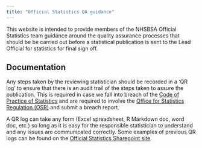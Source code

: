 ```yaml
---
title: "Official Statistics QA guidance"
---
```


This website is intended to provide members of the NHSBSA Official Statistics team guidance around the quality assurance processes that should be be carried out before a statistical publication is sent to the Lead Official for statistics for final sign off.

## Documentation

Any steps taken by the reviewing statistician should be recorded in a 'QR log' to ensure that there is an audit trail of the steps taken to assure the publication. This is required in case we fall into breach of the [Code of Practice of Statistics](https://code.statisticsauthority.gov.uk/) and are required to involve the [Office for Statistics Regulation (OSR)](https://osr.statisticsauthority.gov.uk/) and submit a breach report.

A QR log can take any form (Excel spreadsheet, R Markdown doc, word doc, etc.) so long as it is easy for the responsible statistician to understand and any issues are communicated correctly. Some examples of previous QR logs can be found on the [Official Statistics Sharepoint site](https://nhsbsauk.sharepoint.com/:f:/t/OfficialStatistics109/EsASBsMSUGFIlig_4eev-UsBuesTOyRn0Ih32bY4wFUW_w?e=M610ta).